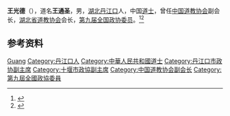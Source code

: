 '''王光德'''（{{bd|1947年|12月27日|2001年|10月18日}}），道名'''王通圣'''，男，[[湖北|湖北]][[丹江口|丹江口]]人，中国[[道士|道士]]，曾任[[中国道教协会|中国道教协会]]副会长，[[湖北省道教协会|湖北省道教协会]]会长，[[第九届全国政协委员|第九届全国政协委员]]。<ref>{{Cite book|title=中华人民共和国职官志|author=何虎生, 李耀东, 向常福主编|publisher=中国社会出版社|year=2003|isbn=9787800883934|location=北京|pages=}}</ref><ref>{{Cite web|title=王光德会长生平简介|url=http://www.chinataoism.org/showtopic.php?id=565|accessdate=2020-11-30|work=中国道教|archive-date=2011-06-30|archive-url=https://web.archive.org/web/20110630091518/http://www.chinataoism.org/showtopic.php?id=565|dead-url=no}}</ref>

== 参考资料 ==
{{reflist}}

{{中国人物小作品}}
{{Navboxes 
| title  = 王光德在[[中国道教协会|中国道教协会]]的职务
| list1  =
{{中国道教协会第六届理事会}}
}}

{{Authority control}}
{{DEFAULTSORT:Wang王}}
[[Category:王姓|Guang]]
[[Category:丹江口人|Category:丹江口人]]
[[Category:中華人民共和國道士|Category:中華人民共和國道士]]
[[Category:丹江口市政协副主席|Category:丹江口市政协副主席]]
[[Category:十堰市政協副主席|Category:十堰市政協副主席]]
[[Category:中国道教协会副会长|Category:中国道教协会副会长]]
[[Category:第九屆全國政協委員|Category:第九屆全國政協委員]]